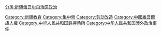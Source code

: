 [[分类:新疆维吾尔自治区政治|分类:新疆维吾尔自治区政治]]
[[Category:新疆教育|Category:新疆教育]]
[[Category:集中營|Category:集中營]]
[[Category:劳动改造|Category:劳动改造]]
[[Category:中國維吾爾族人權|Category:中國維吾爾族人權]]
[[Category:中华人民共和国羁押场所|Category:中华人民共和国羁押场所]]
[[Category:中华人民共和国涉外政治事件|Category:中华人民共和国涉外政治事件]]